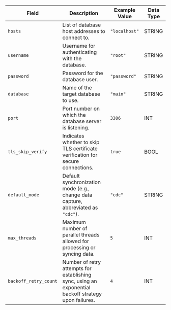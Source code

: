 | Field               | Description                                                                                       | Example Value         | Data Type |
|---------------------|---------------------------------------------------------------------------------------------------|-----------------------|-----------|
| `hosts`             | List of database host addresses to connect to.                                                  | `"localhost"`       | STRING  |
| `username`          | Username for authenticating with the database.                                                  | `"root"`              | STRING    |
| `password`          | Password for the database user.                                                                   | `"password"`          | STRING    |
| `database`          | Name of the target database to use.                                                               | `"main"`              | STRING    |
| `port`              | Port number on which the database server is listening.                                          | `3306`                | INT       |
| `tls_skip_verify`   | Indicates whether to skip TLS certificate verification for secure connections.                  | `true`                | BOOL      |
| `default_mode`      | Default synchronization mode (e.g., change data capture, abbreviated as `"cdc"`).                 | `"cdc"`               | STRING    |
| `max_threads`       | Maximum number of parallel threads allowed for processing or syncing data.                      | `5`                  | INT       |
| `backoff_retry_count` | Number of retry attempts for establishing sync, using an exponential backoff strategy upon failures. | `4`            | INT       |